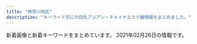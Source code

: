 ```yaml
---
title: "神奈川地区"
description: "キーワード別にの巨乳アジアン・チャイナエステ嬢情報をまとめました。"
---
```


新着画像と新着キーワードをまとめています。
2021年02月26日の情報です。

<DmmAffiliateIns />
<KeywordTable
  shops={
    [
    {
        "name": "\u693f",
        "img_links": [
            "http://o-jp.com/tsubaki/images/photo03.jpg",
            "http://o-jp.com/tsubaki/images/photo04.jpg",
            "http://o-jp.com/tsubaki/images/mimi1.jpg",
            "http://o-jp.com/tsubaki/images/photo01.jpg",
            "http://o-jp.com/tsubaki/images/t_discount.jpg",
            "http://o-jp.com/tsubaki/images/index_enter.jpg",
            "http://o-jp.com/tsubaki/images/photo02.jpg",
            "http://o-jp.com/tsubaki/images/t_mobile.jpg"
        ],
        "url": "http://o-jp.com/tsubaki/",
        "keywords": {
            "C": 6
        },
        "station": "JR\u5e73\u585a\u99c5\u897f\u53e3"
    },
    {
        "img_links": [
            "http://biraku.est-u.com/staff/2.jpg",
            "http://biraku.est-u.com/images/03.jpg",
            "http://biraku.est-u.com/images/indexb_08.png",
            "http://biraku.est-u.com/images/04.jpg",
            "http://biraku.est-u.com/images/index_04.png",
            "http://biraku.est-u.com/images/index_10.png",
            "http://biraku.est-u.com/images/staff_08.png",
            "http://biraku.est-u.com/images/02.jpg",
            "http://biraku.est-u.com/images/index_08.png",
            "http://biraku.est-u.com/images/index_12.png",
            "http://biraku.est-u.com/staff/5.jpg",
            "http://biraku.est-u.com/images/06.jpg",
            "http://biraku.est-u.com/staff/3.jpg",
            "http://biraku.est-u.com/images/01.jpg",
            "http://biraku.est-u.com/images/index_07.png",
            "http://biraku.est-u.com/staff/6.jpg",
            "http://biraku.est-u.com/images/index2_07.png",
            "http://biraku.est-u.com/images/s3.jpg",
            "http://biraku.est-u.com/images/index_05.png",
            "http://biraku.est-u.com/staff/1.jpg",
            "http://biraku.est-u.com/staff/4.jpg",
            "http://biraku.est-u.com/images/index_06.png"
        ],
        "url": "http://biraku.est-u.com",
        "station": "\u65b0\u9017\u5b50\u99c5\u5317\u53e31",
        "keywords": {},
        "name": "\u7f8e\u697d"
    },
    {
        "station": "JR\u5c0f\u7530\u539f\u99c5\u6771\u53e3",
        "name": "\u5922\u90fd\u7f8e",
        "img_links": [
            "http://www.airi-est.xyz/images/room4.jpg",
            "http://www.airi-est.xyz/images/qr.jpg",
            "http://www.airi-est.xyz/images/room2.jpg",
            "http://www.airi-est.xyz/images/return.png",
            "http://www.airi-est.xyz/images/room3.jpg",
            "http://www.airi-est.xyz/images/rec-top.jpg",
            "http://www.airi-est.xyz/images/sub_staff.png",
            "http://www.airi-est.xyz/images/tel.png",
            "http://www.airi-est.xyz/images/sub_pickup.png",
            "http://www.airi-est.xyz/girl/3.jpg",
            "http://www.airi-est.xyz/girl/1.jpg",
            "http://www.airi-est.xyz/girl/6.jpg",
            "http://www.airi-est.xyz/girl/9.jpg",
            "http://www.airi-est.xyz/images/clear_line.png",
            "http://www.airi-est.xyz/images/info.jpg",
            "http://www.airi-est.xyz/images/icon_call.png",
            "http://www.airi-est.xyz/images/sub_news.png",
            "http://www.airi-est.xyz/images/room1.jpg"
        ],
        "url": "http://www.airi-est.xyz/",
        "keywords": {
            "C": 11
        }
    },
    {
        "url": "http://ikoi.esjp.xyz/",
        "img_links": [
            "http://ikoi.esjp.xyz/img/room/photo03.jpg",
            "http://ikoi.esjp.xyz/i/img/photo03.jpg",
            "http://ikoi.esjp.xyz/girl/3.jpg",
            "http://ikoi.esjp.xyz/i/img/photo01.jpg",
            "http://ikoi.esjp.xyz/img/room/photo05.jpg",
            "http://ikoi.esjp.xyz/img/rec_top.png",
            "http://ikoi.esjp.xyz/i/img/photo05.jpg",
            "http://ikoi.esjp.xyz/img/room/photo02.jpg",
            "http://ikoi.esjp.xyz/img/lr_01.jpg",
            "http://ikoi.esjp.xyz/img/sub_staff.jpg",
            "http://ikoi.esjp.xyz/img/pro_girl_line.jpg",
            "http://ikoi.esjp.xyz/img/capinfo.jpg",
            "http://ikoi.esjp.xyz/img/059.png",
            "http://ikoi.esjp.xyz/i/img/photo02.jpg",
            "http://ikoi.esjp.xyz/img/room/photo04.jpg",
            "http://ikoi.esjp.xyz/i/img/photo04.jpg",
            "http://ikoi.esjp.xyz/img/room/photo06.jpg",
            "http://ikoi.esjp.xyz/img/room/photo01.jpg",
            "http://ikoi.esjp.xyz/girl/2.jpg",
            "http://ikoi.esjp.xyz/girl/5.jpg",
            "http://ikoi.esjp.xyz/img/top_pickback.png",
            "http://ikoi.esjp.xyz/girl/1.jpg",
            "http://ikoi.esjp.xyz/img/lr_02.jpg",
            "http://ikoi.esjp.xyz/img/qr.jpg",
            "http://ikoi.esjp.xyz/i/img/photo06.jpg",
            "http://ikoi.esjp.xyz/girl/4.jpg",
            "http://ikoi.esjp.xyz/girl/6.jpg"
        ],
        "name": "\u61a9",
        "station": "\u8ffd\u6d5c\u99c5",
        "keywords": {}
    },
    {
        "name": "\u30a2\u30ea\u30fc\u30ca",
        "url": "https://arena.jpn.vin/",
        "station": "JR\u6238\u585a\u99c5\u897f\u53e3",
        "keywords": {
            "C": 12,
            "86": 32,
            "87": 16,
            "85": 16,
            "D": 64
        },
        "img_links": [
            "https://arena.jpn.vin/photos/sites/25/2021/02/2021021019135619.jpg",
            "https://arena.jpn.vin/images/top.jpg",
            "https://arena.jpn.vin/photos/sites/25/2021/02/202102101913575.jpg",
            "https://arena.jpn.vin/images/new.jpg",
            "https://arena.jpn.vin/photos/sites/25/2021/02/2021021019135553.jpg",
            "https://arena.jpn.vin/images/news_bj2.jpg",
            "https://arena.jpn.vin/images/s_staff.jpg",
            "https://arena.jpn.vin/images/room1.jpg",
            "https://arena.jpn.vin/images/room4.jpg",
            "https://arena.jpn.vin/images/s2.jpg",
            "https://arena.jpn.vin/images/s_news.jpg",
            "https://arena.jpn.vin/images/s1.jpg",
            "https://arena.jpn.vin/photos/sites/25/2021/02/2021021019135821.jpg",
            "https://arena.jpn.vin/images/tel.jpg",
            "https://arena.jpn.vin/images/s_face.jpg",
            "https://arena.jpn.vin/images/room2.jpg",
            "https://arena.jpn.vin/images/s_link.jpg",
            "https://arena.jpn.vin/images/room3.jpg",
            "https://arena.jpn.vin/images/mobile.jpg"
        ]
    },
    {
        "url": "http://hiratsuka-est.com/",
        "name": "\u3055\u308f\u3084\u304b",
        "img_links": [
            "http://hiratsuka-est.com/images/zi-staff.png",
            "http://hiratsuka-est.com/images/new1.jpg",
            "http://hiratsuka-est.com/images/r3.jpg",
            "http://hiratsuka-est.com/images/r4.jpg",
            "http://hiratsuka-est.com/images/r5.jpg",
            "http://hiratsuka-est.com/images/g0.jpg",
            "http://hiratsuka-est.com/images/g3.jpg",
            "http://hiratsuka-est.com/images/top.jpg",
            "http://hiratsuka-est.com/images/right.jpg",
            "http://hiratsuka-est.com/images/banna.jpg",
            "http://hiratsuka-est.com/images/r7.jpg",
            "http://hiratsuka-est.com/images/g2.jpg",
            "http://hiratsuka-est.com/images/zi-link.png",
            "http://hiratsuka-est.com/images/zi-faq.png",
            "http://hiratsuka-est.com/images/ll1.jpg",
            "http://hiratsuka-est.com/images/g4.jpg",
            "http://hiratsuka-est.com/images/r6.jpg",
            "http://hiratsuka-est.com/images/r1.jpg",
            "http://hiratsuka-est.com/images/chc.jpg",
            "http://hiratsuka-est.com/images/r9.jpg",
            "http://hiratsuka-est.com/images/g7.jpg",
            "http://hiratsuka-est.com/images/tiao2.jpg",
            "http://hiratsuka-est.com/images/g1.jpg",
            "http://hiratsuka-est.com/images/r8.jpg",
            "http://hiratsuka-est.com/images/banna2.jpg",
            "http://hiratsuka-est.com/images/rr1.jpg",
            "http://hiratsuka-est.com/images/tel.jpg",
            "http://hiratsuka-est.com/images/left.jpg",
            "http://hiratsuka-est.com/images/mi.jpg",
            "http://hiratsuka-est.com/images/banna1.jpg"
        ],
        "station": "JR\u5e73\u585a\u99c5\u5317\u53e3",
        "keywords": {}
    },
    {
        "img_links": [
            "http://lydia.relaxnabi.com/css/staff/staff0005.jpg",
            "http://lydia.relaxnabi.com/css/staff/staff0001.jpg",
            "http://lydia.relaxnabi.com/css/staff/staff0002.jpg",
            "http://lydia.relaxnabi.com/css/staff/staff0003.jpg",
            "http://lydia.relaxnabi.com/css/osusume21.jpg",
            "http://lydia.relaxnabi.com/images/call.png",
            "http://lydia.relaxnabi.com/css/staff/staff00006.jpg",
            "http://lydia.relaxnabi.com/css/cam01.jpg",
            "http://lydia.relaxnabi.com/css/m-head.jpg",
            "http://lydia.relaxnabi.com/css/m-top04.jpg",
            "http://lydia.relaxnabi.com/css/staff/staff0004.jpg"
        ],
        "station": "JR\u6771\u6238\u585a\u99c5\u6771\u53e3",
        "name": "Lydia\uff5e\u30ea\u30c7\u30a3\u30a2",
        "url": "http://lydia.relaxnabi.com/",
        "keywords": {
            "87": 1,
            "89": 1,
            "90": 2,
            "C": 1,
            "88": 1,
            "D": 4,
            "91": 1,
            "E": 1
        }
    },
    {
        "img_links": [
            "http://megumi-est.xyz/girl/1.jpg",
            "http://megumi-est.xyz/girl/5.jpg",
            "http://megumi-est.xyz/images/pickup_line.png",
            "http://megumi-est.xyz/images/roomimg/img3.png",
            "http://megumi-est.xyz/girl/8.jpg",
            "http://megumi-est.xyz/girl/2.jpg",
            "http://megumi-est.xyz/images/roomimg/img2.png",
            "http://megumi-est.xyz/images/mobile_bg.png",
            "http://megumi-est.xyz/images/topbg.jpg",
            "http://megumi-est.xyz/girl/4.jpg",
            "http://megumi-est.xyz/images/roomimg/img1.png",
            "http://megumi-est.xyz/images/roomimg/img4.png",
            "http://megumi-est.xyz/images/newsbg.png",
            "http://megumi-est.xyz/images/staff_bg.png"
        ],
        "keywords": {},
        "name": "\u6075",
        "url": "http://megumi-est.xyz/",
        "station": "JR\u85e4\u6ca2\u99c5\u5357\u53e3"
    },
    {
        "keywords": {
            "C": 13
        },
        "img_links": [
            "http://hana-tobira.xyz/images/tite-link.jpg",
            "http://hana-tobira.xyz/images/pickup_t.jpg",
            "http://hana-tobira.xyz/images/g5.jpg",
            "http://hana-tobira.xyz/images/g6.jpg",
            "http://hana-tobira.xyz/images/g7.jpg",
            "http://hana-tobira.xyz/images/g4.jpg",
            "http://hana-tobira.xyz/images/g.jpg",
            "http://hana-tobira.xyz/images/tite-i.png",
            "http://hana-tobira.xyz/images/mobile.jpg",
            "http://hana-tobira.xyz/images/end.png",
            "http://hana-tobira.xyz/images/g2.jpg",
            "http://hana-tobira.xyz/images/tite-staff.jpg"
        ],
        "name": "\u82b1\u306e\u6249",
        "url": "http://hana-tobira.xyz/",
        "station": "JR\u85e4\u6ca2\u99c5\u5357\u53e3"
    },
    {
        "url": "http://uintiop.tokyo/",
        "name": "\u5929\u4f7f",
        "station": "JR\u85e4\u6ca2\u99c5\u5357\u53e3",
        "keywords": {
            "86": 3,
            "D": 3,
            "C": 14
        },
        "img_links": [
            "http://uintiop.tokyo/picture/tel.png",
            "http://uintiop.tokyo/uploads/210208/1-21020Q31459221.jpg",
            "http://uintiop.tokyo/picture/call.png",
            "http://uintiop.tokyo/picture/1.jpg",
            "http://uintiop.tokyo/uploads/210111/1-210111123I9332.jpg",
            "http://uintiop.tokyo/uploads/210220/1-21022013460JA.jpg",
            "http://uintiop.tokyo/picture/4.jpg",
            "http://uintiop.tokyo/uploads/200714/1-200G4125RS59.jpg",
            "http://uintiop.tokyo/picture/top-img10.jpg",
            "http://uintiop.tokyo/uploads/200720/1-200H013041T46.jpg",
            "http://uintiop.tokyo/picture/top-img03.jpg",
            "http://uintiop.tokyo/picture/2.jpg",
            "http://uintiop.tokyo/uploads/200727/1-200HG01643361.jpg",
            "http://uintiop.tokyo/picture/3.jpg",
            "http://uintiop.tokyo/picture/top-img01.png",
            "http://uintiop.tokyo/uploads/200714/1-200G4124210P7.jpg",
            "http://uintiop.tokyo/picture/top-img02.png"
        ]
    },
    {
        "img_links": [
            "http://en.este88.com/gals/momo1.jpg",
            "http://en.este88.com/gals/rena1.jpg",
            "http://en.este88.com/gals/aya1.jpg",
            "http://en.este88.com/i/images/info_12.jpg",
            "http://en.este88.com/images/info.png",
            "http://en.este88.com/gals/nana1.jpg",
            "http://en.este88.com/gals/koko1.jpg",
            "http://en.este88.com/gals/asuka1.jpg",
            "http://en.este88.com/gals/saya1.jpg",
            "http://en.este88.com/i/images/info_07.jpg",
            "http://en.este88.com/i/images/info_09.jpg",
            "http://en.este88.com/gals/teina1.jpg",
            "http://en.este88.com/i/images/info_15.jpg",
            "http://en.este88.com/gals/riri1.jpg"
        ],
        "station": "JR\u85e4\u6ca2\u99c5\u5317\u53e3",
        "url": "http://en.este88.com/",
        "name": "\u7e01",
        "keywords": {}
    },
    {
        "name": "\u5929\u4f7f\u306e\u604b",
        "img_links": [
            "http://tenshinokoi.es-come.net/images/share/pickup.png",
            "http://tenshinokoi.es-come.net/i/80/sumire1.jpg",
            "http://tenshinokoi.es-come.net/img/yuyu1.jpg",
            "http://tenshinokoi.es-come.net/images/share/tel.png",
            "http://tenshinokoi.es-come.net/girls/yuki1.jpg",
            "http://tenshinokoi.es-come.net/img/header02.jpg",
            "http://tenshinokoi.es-come.net/images/info1.jpg",
            "http://tenshinokoi.es-come.net/i/80/yuyu1.jpg",
            "http://tenshinokoi.es-come.net/img/header00.jpg",
            "http://tenshinokoi.es-come.net/i/80/yuna1.jpg",
            "http://tenshinokoi.es-come.net/girls/hiromi1.jpg",
            "http://tenshinokoi.es-come.net/img/sumire1.jpg",
            "http://tenshinokoi.es-come.net/i/120/sumire1.jpg",
            "http://tenshinokoi.es-come.net/i/120/yuna1.jpg",
            "http://tenshinokoi.es-come.net/images/shishubar.png",
            "http://tenshinokoi.es-come.net/girls/kana1.jpg",
            "http://tenshinokoi.es-come.net/girls/yuyu1.jpg",
            "http://tenshinokoi.es-come.net/i/120/yuyu1.jpg",
            "http://tenshinokoi.es-come.net/img/header01.jpg",
            "http://tenshinokoi.es-come.net/girls/yurika1.jpg",
            "http://tenshinokoi.es-come.net/girls/misaki1.jpg",
            "http://tenshinokoi.es-come.net/girls/riri1.jpg",
            "http://tenshinokoi.es-come.net/images/info2.jpg",
            "http://tenshinokoi.es-come.net/girls/risa1.jpg",
            "http://tenshinokoi.es-come.net/images/therapistbar.png",
            "http://tenshinokoi.es-come.net/i/120/risa1.jpg",
            "http://tenshinokoi.es-come.net/i/80/risa1.jpg",
            "http://tenshinokoi.es-come.net/images/infobar.png",
            "http://tenshinokoi.es-come.net/images/share/sp-kp2.png",
            "http://tenshinokoi.es-come.net/girls/sumire1.jpg",
            "http://tenshinokoi.es-come.net/images/qr.jpg",
            "http://tenshinokoi.es-come.net/img/risa1.jpg"
        ],
        "station": "\u8305\u30f6\u5d0e\u99c5\u5357\u53e3",
        "keywords": {},
        "url": "http://tenshinokoi.es-come.net/"
    },
    {
        "keywords": {},
        "img_links": [
            "http://yacho.est-u.com/images/staff_01.jpg",
            "http://yacho.est-u.com/images/6.jpg",
            "http://yacho.est-u.com/images/4.jpg",
            "http://yacho.est-u.com/images/k1.jpg",
            "http://yacho.est-u.com/images/index_03.jpg",
            "http://yacho.est-u.com/images/index_17.jpg",
            "http://yacho.est-u.com/images/2.jpg",
            "http://yacho.est-u.com/images/index_14.jpg",
            "http://yacho.est-u.com/images/index_02.jpg",
            "http://yacho.est-u.com/images/index_04.jpg",
            "http://yacho.est-u.com/images/3.jpg",
            "http://yacho.est-u.com/images/staff_03.jpg",
            "http://yacho.est-u.com/images/index_10.jpg",
            "http://yacho.est-u.com/images/index_01.jpg",
            "http://yacho.est-u.com/images/1.jpg",
            "http://yacho.est-u.com/images/index_05.jpg",
            "http://yacho.est-u.com/images/index_06.jpg",
            "http://yacho.est-u.com/images/index_15.jpg",
            "http://yacho.est-u.com/images/index_07.jpg",
            "http://yacho.est-u.com/images/index_12.jpg",
            "http://yacho.est-u.com/images/5.jpg",
            "http://yacho.est-u.com/images/k2.jpg"
        ],
        "name": "\u591c\u8776",
        "url": "http://yacho.est-u.com/",
        "station": "JR\u85e4\u6ca2\u99c5\u5357\u53e3"
    },
    {
        "name": "Fairy Ark",
        "keywords": {
            "D": 4,
            "85": 2,
            "E": 7,
            "86": 4,
            "87": 7,
            "C": 2
        },
        "img_links": [
            "http://www.relax-fairyark.info/img/sta220.jpg",
            "http://www.relax-fairyark.info/img/sta248.jpg",
            "http://www.relax-fairyark.info/img/sta229.jpg",
            "http://www.relax-fairyark.info/img/st1.jpg",
            "http://www.relax-fairyark.info/img/st220.jpg",
            "http://www.relax-fairyark.info/img/st223.jpg",
            "http://www.relax-fairyark.info/img/sta245.jpg",
            "http://www.relax-fairyark.info/img/tel.png",
            "http://www.relax-fairyark.info/img/st248.jpg",
            "http://www.relax-fairyark.info/img/st250.jpg",
            "http://www.relax-fairyark.info/img/st213.jpg",
            "http://www.relax-fairyark.info/img/botton.jpg",
            "http://www.relax-fairyark.info/img/sta235.jpg",
            "http://www.relax-fairyark.info/img/st245.jpg",
            "http://www.relax-fairyark.info/img/sta252.jpg",
            "http://www.relax-fairyark.info/img/vlt.png",
            "http://www.relax-fairyark.info/img/st227.jpg",
            "http://www.relax-fairyark.info/img/sta250.jpg",
            "http://www.relax-fairyark.info/img/st251.jpg",
            "http://www.relax-fairyark.info/img/head.jpg",
            "http://www.relax-fairyark.info/img/sta223.jpg",
            "http://www.relax-fairyark.info/img/sta251.jpg",
            "http://www.relax-fairyark.info/img/sta150.jpg",
            "http://www.relax-fairyark.info/img/st235.jpg",
            "http://www.relax-fairyark.info/img/st252.jpg",
            "http://www.relax-fairyark.info/img/footbotton.png",
            "http://www.relax-fairyark.info/img/body2.jpg",
            "http://www.relax-fairyark.info/img/st150.jpg",
            "http://www.relax-fairyark.info/img/nos.jpg",
            "http://www.relax-fairyark.info/img/st229.jpg",
            "http://www.relax-fairyark.info/img/sta213.jpg"
        ],
        "station": "JR\u85e4\u6ca2\u99c5\u5357\u53e3",
        "url": "http://www.relax-fairyark.info/"
    },
    {
        "station": "JR\u5e73\u585a\u99c5\u5317\u53e3",
        "name": "\u3075\u3088\u3046",
        "img_links": [
            "http://www.huyo.work/images/3.jpg",
            "http://www.huyo.work/images/5.jpg",
            "http://www.huyo.work/img/sora1.jpg",
            "http://www.huyo.work/images/int1.jpg",
            "http://www.huyo.work/images/4.jpg",
            "http://www.huyo.work/images/line.png",
            "http://www.huyo.work/images/head.jpg",
            "http://www.huyo.work/img/hana1.jpg",
            "http://www.huyo.work/images/sys2.jpg",
            "http://www.huyo.work/img/riri1.jpg",
            "http://www.huyo.work/images/2.jpg",
            "http://www.huyo.work/img/nana1.jpg",
            "http://www.huyo.work/images/sys1.jpg",
            "http://www.huyo.work/images/int2.jpg",
            "http://www.huyo.work/images/1.jpg",
            "http://www.huyo.work/images/info.jpg",
            "http://www.huyo.work/images/news.jpg",
            "http://www.huyo.work/images/interior_t.jpg",
            "http://www.huyo.work/img/mimi1.jpg",
            "http://www.huyo.work/images/mobile.jpg",
            "http://www.huyo.work/images/staff_t.jpg"
        ],
        "keywords": {},
        "url": "http://www.huyo.work/"
    },
    {
        "img_links": [
            "http://hoguraku.info/_src/22266489/navi_03.png",
            "http://hoguraku.info/_src/22294026/wechatimg239.jpg",
            "http://hoguraku.info/_src/22294029/3_20180513213551306.jpg",
            "http://hoguraku.info/_src/22266496/navi2_06.png",
            "http://hoguraku.info/_src/22296687/pup.png",
            "http://hoguraku.info/_src/22294028/3_20180513213551306.jpg",
            "http://hoguraku.info/_src/22266488/navi2_02.png",
            "http://hoguraku.info/_src/25168346/staff-2_20180823215120776.jpg",
            "http://hoguraku.info/_src/22293865/sign.png",
            "http://hoguraku.info/_src/22266495/navi_06.png",
            "http://hoguraku.info/_src/37673393/wechatimg98.jpg",
            "http://hoguraku.info/_src/22293601/newspinkup.png",
            "http://hoguraku.info/_src/22266490/navi2_03.png",
            "http://hoguraku.info/_src/22294027/wechatimg239.jpg",
            "http://hoguraku.info/_src/22294030/wechatimg175.jpg",
            "http://hoguraku.info/_src/22296697/pup.png",
            "http://hoguraku.info/_src/22266494/navi2_05.png",
            "http://hoguraku.info/staff-2.jpg",
            "http://hoguraku.info/_src/22294025/1_20180513213551260.jpg",
            "http://hoguraku.info/_src/22266485/navi_01.png",
            "http://hoguraku.info/_src/22266487/navi_02.png",
            "http://hoguraku.info/_src/42747719/img20200505151535254743.png",
            "http://hoguraku.info/_src/22266491/navi_04.png",
            "http://hoguraku.info/_src/22266524/wechatimg96_20191205204603604.jpg",
            "http://hoguraku.info/_src/22293820/wechatimg744.jpg",
            "http://hoguraku.info/_src/22266398/img20180513214352559347.png",
            "http://hoguraku.info/_src/22266492/navi2_04.png",
            "http://hoguraku.info/staff-4.jpg",
            "http://hoguraku.info/_src/22293781/sign.png",
            "http://hoguraku.info/_src/22296695/pup.png",
            "http://hoguraku.info/_src/22266400/wechatimg94_20191205204136458.jpg",
            "http://hoguraku.info/staff-3.jpg",
            "http://hoguraku.info/_src/22266486/navi2_01.png",
            "http://hoguraku.info/_src/22294409/img20180513220122069421.png",
            "http://hoguraku.info/staff-1.jpg",
            "http://hoguraku.info/_src/22294031/wechatimg175.jpg",
            "http://hoguraku.info/_src/22293610/pup.png",
            "http://hoguraku.info/_src/22266493/navi_05.png",
            "http://hoguraku.info/_src/22294024/1_20180513213551260.jpg"
        ],
        "station": "JR\u5927\u8239\u99c5\u6771\u53e3",
        "name": "\u3055\u304f\u3089",
        "url": "http://hoguraku.info/",
        "keywords": {}
    },
    {
        "name": "\u8ffd\u6d5c\u30de\u30c3\u30b5\u30fc\u30b8",
        "station": "\u8ffd\u6d5c\u99c5",
        "url": "http://oppama.iest.info/",
        "img_links": [
            "http://oppama.iest.info/images/room4.jpg",
            "http://cdn.dino-es.com/images/logo/150x40DinoEs.png",
            "http://oppama.iest.info/photos/sites/10/2018/05/2018053009323253.jpg",
            "http://oppama.iest.info/images/s_news.png",
            "http://oppama.iest.info/photos/sites/10/2018/07/2018073109281740.jpg",
            "http://cdn.dino-es.com/images/allpics/KL77e92f55838704c7de0a1eb6ca2a81a0/4ec1d6974658a8b101911755e5d05691.jpg",
            "http://oppama.iest.info/images/room6.jpg",
            "http://oppama.iest.info/images/s_pick.png",
            "http://oppama.iest.info/images/room3.jpg",
            "http://oppama.iest.info/images/top.jpg",
            "http://oppama.iest.info/images/s_staff.jpg",
            "http://oppama.iest.info/images/room1.jpg",
            "http://oppama.iest.info/photos/sites/10/2018/05/2018053009323210.jpg",
            "http://oppama.iest.info/photos/sites/10/2018/07/2018073109281695.jpg",
            "http://oppama.iest.info/photos/sites/10/2018/07/2018073109281797.jpg",
            "http://oppama.iest.info/images/bj3.jpg",
            "http://oppama.iest.info/photos/sites/10/2018/07/2018073109281759.jpg",
            "http://oppama.iest.info/images/s_news2.png",
            "http://oppama.iest.info/photos/sites/10/2018/07/2018073109281781.jpg",
            "http://oppama.iest.info/photos/sites/10/2018/05/2018053009323372.jpg",
            "http://oppama.iest.info/images/room2.jpg",
            "http://oppama.iest.info/images/mobile.png",
            "http://cdn.dino-es.com/images/line.jpg",
            "http://oppama.iest.info/images/l1.jpg",
            "http://oppama.iest.info/images/room5.jpg",
            "http://oppama.iest.info/photos/sites/10/2018/05/2018053009323272.jpg"
        ],
        "keywords": {
            "C": 3,
            "86": 12,
            "D": 15,
            "87": 3,
            "85": 3
        }
    },
    {
        "name": "yuyu-\u3086\u3046\u3086-",
        "url": "http://www.cc-girl.work/",
        "station": "\u4e0a\u5927\u5ca1\u99c5",
        "img_links": [
            "http://www.cc-girl.work/images/rec2.jpg",
            "http://www.cc-girl.work/images/7.jpg",
            "http://www.cc-girl.work/images/sys1.jpg",
            "http://www.cc-girl.work/images/interior_t.jpg",
            "http://www.cc-girl.work/images/ta.jpg",
            "http://www.cc-girl.work/img/kaoru1.jpg",
            "http://www.cc-girl.work/img/momo1.jpg",
            "http://www.cc-girl.work/images/rec1.jpg",
            "http://www.cc-girl.work/images/2.jpg",
            "http://www.cc-girl.work/images/1.jpg",
            "http://www.cc-girl.work/images/int1.jpg",
            "http://www.cc-girl.work/images/news.jpg",
            "http://www.cc-girl.work/images/line.png",
            "http://www.cc-girl.work/images/3.jpg",
            "http://www.cc-girl.work/img/mari1.jpg",
            "http://www.cc-girl.work/img/kumi1.jpg",
            "http://www.cc-girl.work/images/11.jpg",
            "http://www.cc-girl.work/images/head.jpg",
            "http://www.cc-girl.work/images/9.jpg",
            "http://www.cc-girl.work/images/10.jpg",
            "http://www.cc-girl.work/images/ac1.jpg",
            "http://www.cc-girl.work/images/8.jpg",
            "http://www.cc-girl.work/img/miho1.jpg",
            "http://www.cc-girl.work/images/4.jpg",
            "http://www.cc-girl.work/img/ai1.jpg",
            "http://www.cc-girl.work/images/sys2.jpg",
            "http://www.cc-girl.work/img/yuri1.jpg",
            "http://www.cc-girl.work/img/sizuka1.jpg",
            "http://www.cc-girl.work/images/6.jpg",
            "http://www.cc-girl.work/img/eri1.jpg",
            "http://www.cc-girl.work/img/yuki1.jpg",
            "http://www.cc-girl.work/img/yaya1.jpg",
            "http://www.cc-girl.work/images/5.jpg",
            "http://www.cc-girl.work/images/mobile.jpg",
            "http://www.cc-girl.work/images/staff_t.jpg"
        ],
        "keywords": {}
    },
    {
        "img_links": [
            "http://esbest.info/staffPhoto/s20200109133117.jpg",
            "http://esbest.info/images/store/01.jpg",
            "http://esbest.info/uploadfiles/images/campaignEsbestInfo1.jpg",
            "http://esbest.info/images/mobile.jpg",
            "http://esbest.info/images/returnBtn.png",
            "http://esbest.info/images/store/04.jpg",
            "http://esbest.info/staffPhoto/b20200519140451.jpg",
            "http://esbest.info/staffPhoto/s20200111165529.jpg",
            "http://esbest.info/staffPhoto/s20200205123504.jpg",
            "http://esbest.info/staffPhoto/b20200526161929.jpg",
            "http://esbest.info/staffPhoto/s20200526161929.jpg",
            "http://esbest.info/images/store/03.jpg",
            "http://esbest.info/images/store/02.jpg",
            "http://esbest.info/js/sliderLine/slide_next.png",
            "http://esbest.info/staffPhoto/b20200111165529.jpg",
            "http://esbest.info/staffPhoto/b20200205123504.jpg",
            "http://esbest.info/staffPhoto/b20200109133117.jpg",
            "http://esbest.info/staffPhoto/s20200519140451.jpg",
            "http://esbest.info/js/sliderLine/slide_prev.png"
        ],
        "station": "JR\u6771\u6238\u585a\u99c5\u6771\u53e3",
        "keywords": {
            "D": 4,
            "85": 1,
            "87": 1,
            "86": 3,
            "E": 1
        },
        "url": "http://esbest.info/",
        "name": "\u30df\u30e9\u30dc\u30eb"
    },
    {
        "keywords": {
            "89": 1,
            "E": 1,
            "C": 1,
            "D": 2
        },
        "name": "\u30ea\u30d6\u30ec\u30b9",
        "url": "http://es-libres.com/",
        "station": "JR\u6771\u6238\u585a\u99c5\u897f\u53e3",
        "img_links": [
            "http://es-libres.com/images/mobile.jpg",
            "http://es-libres.com/images/gallery/02.jpg",
            "http://es-libres.com/images/guide.jpg",
            "http://es-libres.com/staffPhoto/b20201007072718.jpg",
            "http://es-libres.com/staffPhoto/s20201007072718.jpg",
            "http://es-libres.com/js/sliderLine/slide_prev.png",
            "http://es-libres.com/staffPhoto/b20201007072633.jpg",
            "http://es-libres.com/images/gallery/01.jpg",
            "http://es-libres.com/images/gallery/03.jpg",
            "http://es-libres.com/uploadfiles/Image/campaignEsLibresCom.jpg",
            "http://es-libres.com/images/gallery/04.jpg",
            "http://es-libres.com/images/returnBtn.png",
            "http://es-libres.com/js/sliderLine/slide_next.png",
            "http://es-libres.com/staffPhoto/s20201007072654.jpg",
            "http://es-libres.com/staffPhoto/b20201007072550.jpg",
            "http://es-libres.com/staffPhoto/b20201007072654.jpg",
            "http://es-libres.com/staffPhoto/s20201007072633.jpg",
            "http://es-libres.com/staffPhoto/s20201007072550.jpg"
        ]
    },
    {
        "name": "\u798f\u7e01",
        "keywords": {
            "C": 11
        },
        "url": "http://treat-rlx.com/",
        "img_links": [
            "http://treat-rlx.com/pic/topimg5.png",
            "http://treat-rlx.com/staff/mika/01.jpg",
            "http://treat-rlx.com/staff/mika/01mb.jpg",
            "http://treat-rlx.com/pic/topimg3.png",
            "http://treat-rlx.com/pic/topimg1.png",
            "http://treat-rlx.com/pic/topimg4.png",
            "http://treat-rlx.com/img/ttl_rec.png",
            "http://treat-rlx.com/img/ttl_mobile.png",
            "http://treat-rlx.com/staff/aya/01.jpg",
            "http://treat-rlx.com/img/att.png",
            "http://treat-rlx.com/i/files/homeimg.jpg",
            "http://treat-rlx.com/pic/head.jpg",
            "http://treat-rlx.com/pic/topimg2.png",
            "http://treat-rlx.com/staff/aya/01mb.jpg",
            "http://treat-rlx.com/img/ttl_staff.jpg"
        ],
        "station": "\u5584\u884c\u99c5\u6771\u53e3"
    },
    {
        "keywords": {},
        "name": "\u30cf\u30cb\u30fc",
        "station": "JR\u85e4\u6ca2\u99c5\u5357\u53e3",
        "url": "http://www.miyoplop.xyz/",
        "img_links": []
    },
    {
        "name": "\u30d0\u30e9\u5712",
        "url": "http://baraen.xyz/",
        "station": "JR\u85e4\u6ca2\u99c5\u5357\u53e3",
        "img_links": [
            "http://baraen.xyz/images/room4.jpg",
            "http://baraen.xyz/images/g3.jpg",
            "http://baraen.xyz/images/mafaxine_j.jpg",
            "http://baraen.xyz/images/miki1.jpg",
            "http://baraen.xyz/images/room1.jpg",
            "http://baraen.xyz/images/mafaxine_d.jpg",
            "http://baraen.xyz/images/g2.jpg",
            "http://baraen.xyz/images/g6.jpg",
            "http://baraen.xyz/images/miki2.jpg",
            "http://baraen.xyz/images/room2.jpg",
            "http://baraen.xyz/images/g0.jpg",
            "http://baraen.xyz/images/g1.jpg",
            "http://baraen.xyz/images/kanban.jpg",
            "http://baraen.xyz/images/g4.jpg",
            "http://baraen.xyz/images/room6.jpg",
            "http://baraen.xyz/images/maga.jpg",
            "http://baraen.xyz/images/mobile.jpg"
        ],
        "keywords": {}
    },
    {
        "name": "\u82b1\u306e\u604b",
        "station": "JR\u65b0\u6749\u7530\u99c5\u897f\u53e3",
        "keywords": {},
        "img_links": [
            "http://www.sh-riraku77.site/picture/top22.png",
            "http://www.sh-riraku77.site/picture/s_new.png",
            "http://www.sh-riraku77.site/plus/images/room4.jpg",
            "http://www.sh-riraku77.site/picture/photo3.png",
            "http://www.sh-riraku77.site/picture/top23.png",
            "http://www.sh-riraku77.site/uploads/201214/1-201214130312232.jpg",
            "http://www.sh-riraku77.site/uploads/190703/1-1ZF3151554H6.jpg",
            "http://www.sh-riraku77.site/plus/images/room1.jpg",
            "http://www.sh-riraku77.site/picture/i_therapist.png",
            "http://www.sh-riraku77.site/picture/s_staff.png",
            "http://www.sh-riraku77.site/plus/images/room3.jpg",
            "http://www.sh-riraku77.site/picture/end.png",
            "http://www.sh-riraku77.site/plus/images/room2.jpg"
        ],
        "url": "http://www.sh-riraku77.site/"
    },
    {
        "name": "\u6843\u9999",
        "url": "http://esthe-massage.pw/",
        "station": "JR\u5e73\u585a\u99c5",
        "keywords": {
            "86": 3,
            "85": 1,
            "E": 2,
            "D": 3,
            "87": 1
        },
        "img_links": [
            "http://esthe-massage.pw/img/m20.jpg",
            "http://esthe-massage.pw/img/stan.png",
            "http://esthe-massage.pw/img/top.jpg",
            "http://esthe-massage.pw/img/cg05.jpg",
            "http://esthe-massage.pw/img/cg02.jpg",
            "http://esthe-massage.pw/img/m10.jpg",
            "http://esthe-massage.pw/img/m5.jpg",
            "http://esthe-massage.pw/img/cg03.jpg",
            "http://esthe-massage.pw/img/m30.jpg",
            "http://esthe-massage.pw/img/fla.jpg",
            "http://esthe-massage.pw/img/m1.jpg",
            "http://esthe-massage.pw/img/noo.png",
            "http://esthe-massage.pw/img/m4.jpg",
            "http://esthe-massage.pw/img/cg01.jpg",
            "http://esthe-massage.pw/img/m6.jpg",
            "http://esthe-massage.pw/img/m2.jpg",
            "http://esthe-massage.pw/img/no.png",
            "http://esthe-massage.pw/img/m3.jpg",
            "http://esthe-massage.pw/img/m60.jpg",
            "http://esthe-massage.pw/img/cg04.jpg"
        ]
    },
    {
        "keywords": {
            "D": 35,
            "87": 7,
            "85": 28,
            "E": 7,
            "86": 7
        },
        "station": "\u6e58\u5357\u53f0\u99c5\u897f\u53e3",
        "url": "http://izumi.ests.jp/",
        "img_links": [
            "http://izumi.ests.jp/images/s_news.jpg",
            "http://izumi.ests.jp/photos/sites/54/2020/05/2020051209400132.jpg",
            "http://izumi.ests.jp/images/service1.jpg",
            "http://izumi.ests.jp/images/mobile.jpg",
            "http://izumi.ests.jp/images/room1.jpg",
            "http://izumi.ests.jp/images/service2.jpg",
            "http://izumi.ests.jp/photos/sites/54/2020/09/2020092004565418.jpg",
            "http://izumi.ests.jp/images/info2.jpg",
            "http://izumi.ests.jp/images/top.jpg",
            "http://izumi.ests.jp/photos/sites/54/2019/10/2019100205592997.jpg",
            "http://izumi.ests.jp/images/info.jpg",
            "http://izumi.ests.jp/images/s1.jpg",
            "http://izumi.ests.jp/images/service4.jpg",
            "http://izumi.ests.jp/images/room3.jpg",
            "http://izumi.ests.jp/photos/sites/54/2019/10/2019100205593058.jpg",
            "http://izumi.ests.jp/photos/sites/54/2020/12/2020121307073529.jpg",
            "http://izumi.ests.jp/photos/sites/54/2020/07/2020070605483923.jpg",
            "http://izumi.ests.jp/images/s3.jpg",
            "http://izumi.ests.jp/images/room2.jpg",
            "http://izumi.ests.jp/images/service3.jpg",
            "http://izumi.ests.jp/images/room4.jpg"
        ],
        "name": "\u6e58\u5357\u604b"
    },
    {
        "img_links": [
            "https://fuwafuwa-girl.jpn.vin/images/top.png",
            "https://fuwafuwa-girl.jpn.vin/images/s_staff.png",
            "https://fuwafuwa-girl.jpn.vin/images/s_news.png",
            "https://fuwafuwa-girl.jpn.vin/photos/sites/34/2021/02/2021022406110384.jpg",
            "https://fuwafuwa-girl.jpn.vin/images/s_link.png",
            "https://fuwafuwa-girl.jpn.vin/images/s_pick.png",
            "https://fuwafuwa-girl.jpn.vin/images/room1.jpg",
            "https://fuwafuwa-girl.jpn.vin/images/room3.jpg",
            "https://fuwafuwa-girl.jpn.vin/images/mobile.jpg",
            "https://fuwafuwa-girl.jpn.vin/images/m15.jpg",
            "https://fuwafuwa-girl.jpn.vin/images/room4.jpg",
            "https://fuwafuwa-girl.jpn.vin/images/info.jpg",
            "https://fuwafuwa-girl.jpn.vin/photos/sites/34/2021/02/2021022406110282.jpg",
            "https://fuwafuwa-girl.jpn.vin/images/s_massage.png",
            "https://fuwafuwa-girl.jpn.vin/images/room2.jpg",
            "https://fuwafuwa-girl.jpn.vin/images/m7.jpg",
            "https://fuwafuwa-girl.jpn.vin/images/m12.jpg",
            "https://fuwafuwa-girl.jpn.vin/images/m8.jpg",
            "https://fuwafuwa-girl.jpn.vin/images/m10.jpg",
            "https://fuwafuwa-girl.jpn.vin/images/m11.jpg",
            "https://fuwafuwa-girl.jpn.vin/images/m13.jpg",
            "https://fuwafuwa-girl.jpn.vin/images/m9.jpg",
            "https://fuwafuwa-girl.jpn.vin/images/m14.jpg",
            "https://fuwafuwa-girl.jpn.vin/photos/sites/34/2021/02/202102240611046.jpg",
            "https://fuwafuwa-girl.jpn.vin/photos/sites/34/2021/02/2021022406110276.jpg"
        ],
        "url": "https://fuwafuwa-girl.jpn.vin/",
        "keywords": {
            "D": 10,
            "E": 10,
            "88": 5,
            "87": 10,
            "85": 5,
            "C": 13
        },
        "name": "\u3075\u308f\u3075\u308f\u5a18",
        "station": "\u4e0a\u5927\u5ca1\u99c5"
    },
    {
        "keywords": {
            "E": 8,
            "G": 4
        },
        "img_links": [
            "http://civebt.xyz/templets/default/picture/staff_t.jpg",
            "http://civebt.xyz/uploads/201102/1-2011021306404K.png",
            "http://civebt.xyz/templets/default/picture/rec1.png",
            "http://civebt.xyz/uploads/180620/1-1P62010193X63.jpg",
            "http://civebt.xyz/uploads/201103/1-201103091122a3.jpg",
            "http://civebt.xyz/uploads/180620/1-1P62010154K00.png",
            "http://civebt.xyz/uploads/201103/1-201103091136248.jpg",
            "http://civebt.xyz/uploads/201102/1-201102130FY09.png",
            "http://civebt.xyz/templets/default/picture/interior_t.jpg",
            "http://civebt.xyz/templets/default/picture/head.jpg",
            "http://civebt.xyz/uploads/201103/1-201103143450506.jpg",
            "http://civebt.xyz/uploads/201103/1-201103091150648.jpg",
            "http://civebt.xyz/templets/default/picture/news.jpg"
        ],
        "name": "\u9b54\u6cd5\u306e\u5973\u738b",
        "station": "\u6e58\u5357\u53f0\u99c5\u897f\u53e3",
        "url": "http://civebt.xyz/"
    },
    {
        "keywords": {
            "88": 2,
            "E": 4,
            "90": 4,
            "F": 2
        },
        "img_links": [
            "https://asumi.estjp.info/css/top03.jpg",
            "https://asumi.estjp.info/css/staff/staff01.jpg",
            "https://asumi.estjp.info/css/staff/staff03.jpg",
            "https://asumi.estjp.info/css/top02.jpg",
            "https://asumi.estjp.info/css/top05.jpg",
            "https://asumi.estjp.info/css/01.jpg",
            "https://asumi.estjp.info/images/call.png",
            "https://asumi.estjp.info/css/staff/staff02.jpg",
            "https://asumi.estjp.info/css/m-head.jpg",
            "https://asumi.estjp.info/css/top04.jpg"
        ],
        "name": "\u7a7a\u6f84 -\u3042\u3059\u307f-",
        "station": "\u5c0f\u7530\u539f\u99c5\u6771\u53e3",
        "url": "https://asumi.estjp.info/"
    },
    {
        "img_links": [
            "http://yu-raku.info/staff/s-sayuri1.jpg",
            "http://yu-raku.info/images/c-top0.png",
            "http://yu-raku.info/images/bar-therapist.png",
            "http://yu-raku.info/staff/s-nana1.jpg",
            "http://yu-raku.info/staff/s-yuko1.jpg",
            "http://yu-raku.info/staff/s-miki1.jpg",
            "http://yu-raku.info/sp/images/bar-cover.png",
            "http://yu-raku.info/images/bar-cover.png",
            "http://yu-raku.info/staff/s-emi5.jpg",
            "http://yu-raku.info/sp/images/b-tel.png",
            "http://yu-raku.info/staff/s-emi3.jpg",
            "http://yu-raku.info/sp/images/bar-cam.png",
            "http://yu-raku.info/staff/s-emi4.jpg",
            "http://yu-raku.info/images/c-therapist0.png",
            "http://yu-raku.info/images/pic-interior.png",
            "http://yu-raku.info/staff/s-kana1.jpg",
            "http://yu-raku.info/images/fotter.jpg",
            "http://yu-raku.info/images/bar-cam.png",
            "http://yu-raku.info/images/b-interior.jpg",
            "http://yu-raku.info/images/bar-interior.png",
            "http://yu-raku.info/staff/s-niri1.jpg",
            "http://yu-raku.info/images/bar-info.png"
        ],
        "keywords": {},
        "url": "http://yu-raku.info/",
        "name": "\u60a0\u697d",
        "station": "JR\u5927\u8239\u99c5\u6771\u53e3"
    },
    {
        "keywords": {
            "85": 2,
            "83": 4,
            "89": 2,
            "86": 4
        },
        "url": "http://es-rei.work/",
        "name": "\u9e97",
        "img_links": [
            "http://es-rei.work/_src/47863108/wechatimg26_20200914183556350.jpg",
            "http://es-rei.work/_src/26747300/line3.png",
            "http://es-rei.work/_src/26747203/list_04.png",
            "http://es-rei.work/_src/26838136/news.jpg",
            "http://es-rei.work/1.jpg",
            "http://es-rei.work/_src/26747226/line3.png",
            "http://es-rei.work/_src/26747202/list_03.png",
            "http://es-rei.work/_src/26747225/wechatimg75.jpg",
            "http://es-rei.work/2.jpg",
            "http://es-rei.work/_src/26747158/base_03.png",
            "http://es-rei.work/3.jpg",
            "http://es-rei.work/_src/26747187/base_03.png",
            "http://es-rei.work/_src/34124118/wechatimg26_20200914183556350.jpg",
            "http://es-rei.work/_src/34041596/05859f21726dfcef9faa9bab12a2595.jpg",
            "http://es-rei.work/_src/26747208/navi2_04.png",
            "http://es-rei.work/_src/34041600/line3.png",
            "http://es-rei.work/_src/26747199/sign.png",
            "http://es-rei.work/_src/47863244/line1.jpg",
            "http://es-rei.work/_src/47863241/05859f21726dfcef9faa9bab12a2595.jpg",
            "http://es-rei.work/_src/34041599/line3.png",
            "http://es-rei.work/_src/26747173/base_03.png",
            "http://es-rei.work/_src/26747296/line1.jpg",
            "http://es-rei.work/_src/26747153/base_01.png",
            "http://es-rei.work/_src/34041693/line1.jpg",
            "http://es-rei.work/_src/26747205/navi2_01.png",
            "http://es-rei.work/_src/26838155/wechatimg202.jpg",
            "http://es-rei.work/_src/26747288/line3.png",
            "http://es-rei.work/_src/26838160/line.png",
            "http://es-rei.work/_src/26747218/line1.jpg",
            "http://es-rei.work/_src/26747089/51d8ecbee4cc2935f070c539c37ded71.jpg",
            "http://es-rei.work/_src/26747185/base_01.png",
            "http://es-rei.work/_src/26747294/line3.png",
            "http://es-rei.work/_src/26747302/wechatimg204.jpg",
            "http://es-rei.work/_src/26747221/wechatimg164_1.jpg",
            "http://es-rei.work/_src/26747114/base_03.png",
            "http://es-rei.work/_src/26747227/line3.png",
            "http://es-rei.work/_src/26824435/cam2.png",
            "http://es-rei.work/_src/26747289/wechatimg77.jpg",
            "http://es-rei.work/_src/26747093/_igp4295.jpg",
            "http://es-rei.work/_src/47863240/line3.png",
            "http://es-rei.work/_src/26838158/wechatimg75.jpg",
            "http://es-rei.work/_src/26747304/line1.jpg",
            "http://es-rei.work/_src/26747293/line3.png",
            "http://es-rei.work/_src/26747229/line1.jpg",
            "http://es-rei.work/_src/26747210/navi2_06.png",
            "http://es-rei.work/_src/26747204/list_05.png",
            "http://es-rei.work/_src/26791051/_dsf9446.jpg",
            "http://es-rei.work/_src/26791053/_dsf9449.jpg",
            "http://es-rei.work/_src/26838174/line.png",
            "http://es-rei.work/_src/34041597/wechatimg26_20200914183556350.jpg",
            "http://es-rei.work/5.jpg",
            "http://es-rei.work/_src/26747086/base_01.png",
            "http://es-rei.work/_src/26747206/navi2_02.png",
            "http://es-rei.work/_src/26747207/navi2_03.png",
            "http://es-rei.work/_src/26747292/wechatimg202.jpg",
            "http://es-rei.work/_src/26790995/wechatimg38_20181018221746252.jpg",
            "http://es-rei.work/_src/26747223/line3.png",
            "http://es-rei.work/_src/26747170/base_01.png",
            "http://es-rei.work/_src/47863239/line3.png",
            "http://es-rei.work/_src/26747126/base_01.png",
            "http://es-rei.work/_src/26747287/line3.png",
            "http://es-rei.work/_src/26824216/b0131b16446464e537eff864d8f041bb.jpg",
            "http://es-rei.work/_src/26791049/_dsf9442.jpg",
            "http://es-rei.work/_src/26747301/line3.png",
            "http://es-rei.work/_src/26791115/_igp4263.jpg",
            "http://es-rei.work/_src/26838156/wechatimg204.jpg",
            "http://es-rei.work/_src/26747141/base_03.png",
            "http://es-rei.work/_src/26838157/wechatimg77.jpg",
            "http://es-rei.work/_src/26747209/navi2_05.png",
            "http://es-rei.work/_src/26747201/list_02.png",
            "http://es-rei.work/4.jpg",
            "http://es-rei.work/_src/26747222/line3.png",
            "http://es-rei.work/_src/26747231/line1.jpg",
            "http://es-rei.work/_src/26747132/line1.jpg",
            "http://es-rei.work/_src/26747200/list_01.png",
            "http://es-rei.work/_src/47863242/100054276feb8d8cef3ac5199531cfe.jpg"
        ],
        "station": "JR\u85e4\u6ca2\u99c5\u5357\u53e3"
    },
    {
        "url": "http://genkimorimori.ies.bz/",
        "name": "\u5143\u6c17\u3082\u308a\u3082\u308a",
        "img_links": [
            "http://genkimorimori.ies.bz/photos/sites/68/2020/11/2020110308572890.jpg",
            "http://genkimorimori.ies.bz/images/s_link.jpg",
            "http://genkimorimori.ies.bz/images/1.jpg",
            "http://genkimorimori.ies.bz/images/g15.jpg",
            "http://genkimorimori.ies.bz/photos/sites/68/2020/12/202012150154361.jpg",
            "http://genkimorimori.ies.bz/images/g14.jpg",
            "http://genkimorimori.ies.bz/images/info2.jpg",
            "http://genkimorimori.ies.bz/photos/sites/68/2021/01/2021013007244222.jpg",
            "http://genkimorimori.ies.bz/images/staff_bj3.jpg",
            "http://genkimorimori.ies.bz/photos/sites/68/2020/11/2020110308582485.jpg",
            "http://genkimorimori.ies.bz/images/2.jpg",
            "http://genkimorimori.ies.bz/images/g10.jpg",
            "http://genkimorimori.ies.bz/photos/sites/68/2020/11/2020110308572993.jpg",
            "http://genkimorimori.ies.bz/images/g1.jpg",
            "http://genkimorimori.ies.bz/photos/sites/68/2020/11/2020112402100696.jpg",
            "http://genkimorimori.ies.bz/photos/sites/68/2020/11/2020112402100578.jpg",
            "http://genkimorimori.ies.bz/images/top.jpg",
            "http://genkimorimori.ies.bz/images/g16.jpg",
            "http://genkimorimori.ies.bz/photos/sites/68/2021/01/2021011903470168.jpg",
            "http://genkimorimori.ies.bz/images/g2.jpg",
            "http://genkimorimori.ies.bz/photos/sites/68/2020/12/2020120703525262.jpg",
            "http://genkimorimori.ies.bz/images/s_cosplay.jpg",
            "http://genkimorimori.ies.bz/images/g11.jpg",
            "http://genkimorimori.ies.bz/photos/sites/68/2020/11/2020110308572868.jpg",
            "http://genkimorimori.ies.bz/images/pick.jpg",
            "http://genkimorimori.ies.bz/photos/sites/68/2020/12/2020120502191455.jpg",
            "http://genkimorimori.ies.bz/photos/sites/68/2020/12/2020121003212539.jpg",
            "http://genkimorimori.ies.bz/images/news1.jpg",
            "http://genkimorimori.ies.bz/images/info.jpg",
            "http://genkimorimori.ies.bz/images/s_staff.jpg",
            "http://genkimorimori.ies.bz/images/mobile.jpg",
            "http://genkimorimori.ies.bz/images/dairy1.jpg",
            "http://genkimorimori.ies.bz/images/g7.jpg",
            "http://genkimorimori.ies.bz/images/g13.jpg",
            "http://genkimorimori.ies.bz/images/g17.jpg",
            "http://genkimorimori.ies.bz/images/g3.jpg"
        ],
        "keywords": {},
        "station": "\u79e6\u91ce\u99c5\u5317\u53e3"
    },
    {
        "station": "JR\u5927\u8239\u99c5\u6771\u53e3",
        "img_links": [
            "https://gakuen.est.cm/images/g3.jpg",
            "https://gakuen.est.cm/images/g15.jpg",
            "https://gakuen.est.cm/images/top.jpg",
            "https://gakuen.est.cm/images/mobile.jpg",
            "https://gakuen.est.cm/images/s_staff.jpg",
            "https://gakuen.est.cm/images/1.jpg",
            "https://gakuen.est.cm/images/s_link.jpg",
            "https://gakuen.est.cm/images/g16.jpg",
            "https://gakuen.est.cm/images/g11.jpg",
            "https://gakuen.est.cm/images/staff_bj3.jpg",
            "https://gakuen.est.cm/images/info2.jpg",
            "https://gakuen.est.cm/images/pick.jpg",
            "https://gakuen.est.cm/images/g2.jpg",
            "https://gakuen.est.cm/photos/sites/28/2021/02/2021021806394618.jpg",
            "https://gakuen.est.cm/photos/sites/28/2021/02/2021021806394561.jpg",
            "https://gakuen.est.cm/images/dairy1.jpg",
            "https://gakuen.est.cm/images/2.jpg",
            "https://gakuen.est.cm/images/news1.jpg",
            "https://gakuen.est.cm/images/g1.jpg",
            "https://gakuen.est.cm/images/info.jpg",
            "https://gakuen.est.cm/images/s_cosplay.jpg",
            "https://gakuen.est.cm/images/g7.jpg",
            "https://gakuen.est.cm/images/g13.jpg",
            "https://gakuen.est.cm/photos/sites/28/2021/02/2021021806394710.jpg",
            "https://gakuen.est.cm/images/g17.jpg",
            "https://gakuen.est.cm/images/g10.jpg",
            "https://gakuen.est.cm/photos/sites/28/2021/02/2021021806394417.jpg",
            "https://gakuen.est.cm/images/g14.jpg"
        ],
        "name": "\u5927\u8239\u5b66\u5712",
        "keywords": {},
        "url": "https://gakuen.est.cm/"
    },
    {
        "img_links": [
            "http://lavender-est.xyz/girl/9.jpg",
            "http://lavender-est.xyz/images/room/r3.jpg",
            "http://lavender-est.xyz/girl/11.jpg",
            "http://lavender-est.xyz/images/lr_02.jpg",
            "http://lavender-est.xyz/girl/7_1.jpg",
            "http://lavender-est.xyz/girl/8_1.jpg",
            "http://lavender-est.xyz/images/room/r1.jpg",
            "http://lavender-est.xyz/images/bar_staff.jpg",
            "http://lavender-est.xyz/girl/7_2.jpg",
            "http://lavender-est.xyz/images/tel.png",
            "http://lavender-est.xyz/girl/14_1.jpg",
            "http://lavender-est.xyz/girl/9_2.jpg",
            "http://lavender-est.xyz/girl/5_1.jpg",
            "http://lavender-est.xyz/girl/11_1.jpg",
            "http://lavender-est.xyz/girl/2.jpg",
            "http://lavender-est.xyz/girl/11_2.jpg",
            "http://lavender-est.xyz/girl/5.jpg",
            "http://lavender-est.xyz/images/twitter.jpg",
            "http://lavender-est.xyz/girl/10_1.jpg",
            "http://lavender-est.xyz/girl/2_1.jpg",
            "http://lavender-est.xyz/girl/3.jpg",
            "http://lavender-est.xyz/girl/4_1.jpg",
            "http://lavender-est.xyz/images/pro_girl_line.jpg",
            "http://lavender-est.xyz/girl/3_1.jpg",
            "http://lavender-est.xyz/images/room/r2.jpg",
            "http://lavender-est.xyz/girl/15_1.jpg",
            "http://lavender-est.xyz/girl/15.jpg",
            "http://lavender-est.xyz/girl/4.jpg",
            "http://lavender-est.xyz/i/girl/4.jpg",
            "http://lavender-est.xyz/images/room/r4.jpg",
            "http://lavender-est.xyz/images/mobile.png",
            "http://lavender-est.xyz/girl/14.jpg",
            "http://lavender-est.xyz/images/top01.jpg",
            "http://lavender-est.xyz/girl/9_1.jpg",
            "http://lavender-est.xyz/girl/8.jpg",
            "http://lavender-est.xyz/girl/5_2.jpg",
            "http://lavender-est.xyz/girl/7.jpg",
            "http://lavender-est.xyz/girl/14_2.jpg",
            "http://lavender-est.xyz/girl/10.jpg"
        ],
        "name": "\u30e9\u30d9\u30f3\u30c0\u30fc",
        "url": "http://lavender-est.xyz/",
        "station": "JR\u85e4\u6ca2\u99c5\u5357\u53e3",
        "keywords": {}
    },
    {
        "img_links": [
            "http://sui-en.work/images/3.png",
            "http://sui-en.work/img/kaori1.jpg",
            "http://sui-en.work/images/sys1.jpg",
            "http://sui-en.work/images/4.png",
            "http://sui-en.work/images/int1.png",
            "http://sui-en.work/images/b2.jpg",
            "http://sui-en.work/images/int2.png",
            "http://sui-en.work/images/2.png",
            "http://sui-en.work/img/sena1.jpg",
            "http://sui-en.work/images/ta.jpg",
            "http://sui-en.work/images/mobile.jpg",
            "http://sui-en.work/images/int3.png",
            "http://sui-en.work/images/head.jpg",
            "http://sui-en.work/images/staff_t.png",
            "http://sui-en.work/img/yuki1.jpg",
            "http://sui-en.work/images/sys2.jpg",
            "http://sui-en.work/images/info.jpg",
            "http://sui-en.work/images/sys3.png",
            "http://sui-en.work/images/1.png",
            "http://sui-en.work/img/hana1.jpg",
            "http://sui-en.work/images/news.jpg",
            "http://sui-en.work/images/tr.jpg",
            "http://sui-en.work/images/b1.jpg",
            "http://sui-en.work/images/interior_t.png"
        ],
        "station": "JR\u5e73\u585a\u99c5\u5317\u53e3",
        "keywords": {},
        "url": "http://sui-en.work/",
        "name": "\u968f\u7e01"
    },
    {
        "station": "JR\u5e73\u585a\u99c5\u5317\u53e3",
        "img_links": [
            "http://www.bestlove.iesjp.com/images/line.png",
            "http://www.bestlove.iesjp.com/files/006-02.jpg",
            "http://www.bestlove.iesjp.com/files/002-02.jpg",
            "http://www.bestlove.iesjp.com/photo_news/upimg/959636009216995fa1_0.jpg",
            "http://www.bestlove.iesjp.com/images/mobile.jpg",
            "http://www.bestlove.iesjp.com/files/001-03.jpg",
            "http://www.bestlove.iesjp.com/files/005.jpg",
            "http://www.bestlove.iesjp.com/files/003-03.jpg",
            "http://www.bestlove.iesjp.com/images/r3.jpg",
            "http://www.bestlove.iesjp.com/files/004-03.jpg",
            "http://www.bestlove.iesjp.com/files/003.jpg",
            "http://www.bestlove.iesjp.com/files/006.jpg",
            "http://www.bestlove.iesjp.com/files/002-03.jpg",
            "http://www.bestlove.iesjp.com/files/005-02.jpg",
            "http://www.bestlove.iesjp.com/files/001-02.jpg",
            "http://www.bestlove.iesjp.com/files/001.jpg",
            "http://www.bestlove.iesjp.com/images/atomosky.jpg",
            "http://www.bestlove.iesjp.com/files/005-03.jpg",
            "http://www.bestlove.iesjp.com/files/003-02.jpg",
            "http://www.bestlove.iesjp.com/files/004-02.jpg",
            "http://www.bestlove.iesjp.com/files/006-03.jpg",
            "http://www.bestlove.iesjp.com/files/002.jpg",
            "http://www.bestlove.iesjp.com/files/004.jpg"
        ],
        "url": "http://www.bestlove.iesjp.com/",
        "name": "Best Love \uff5e\u30d9\u30b9\u30c8\u30e9\u30d6\uff5e",
        "keywords": {
            "87": 8,
            "85": 4,
            "C": 26,
            "D": 4,
            "83": 4
        }
    },
    {
        "img_links": [
            "http://candy.relaxjp.com/css/staff/staff007-a.png",
            "http://candy.relaxjp.com/css/staff/staff003.png",
            "http://candy.relaxjp.com/css/staff/staff006.png",
            "http://candy.relaxjp.com/css/staff/staff007.png",
            "http://candy.relaxjp.com/css/staff/staff0001.png",
            "http://candy.relaxjp.com/css/staff/staff006-a.png",
            "http://candy.relaxjp.com/css/nav/nav-003.png",
            "http://candy.relaxjp.com/css/nav/nav-005.png",
            "http://candy.relaxjp.com/css/staff/staff002.png",
            "http://candy.relaxjp.com/css/staff/staff004.png",
            "http://candy.relaxjp.com/css/osusume05.jpg",
            "http://candy.relaxjp.com/css/nav/nav-001.png",
            "http://candy.relaxjp.com/images/slider1/001.jpg",
            "http://candy.relaxjp.com/css/top0001.png",
            "http://candy.relaxjp.com/css/nav/nav-002.png",
            "http://candy.relaxjp.com/css/staff/staff002-a.png",
            "http://candy.relaxjp.com/css/staff/staff001-a.png",
            "http://candy.relaxjp.com/css/staff/staff005-a.png",
            "http://candy.relaxjp.com/css/tel.png",
            "http://candy.relaxjp.com/images/slider1/003.jpg",
            "http://candy.relaxjp.com/css/staff/staff004-a.png",
            "http://candy.relaxjp.com/css/staff/staff003-a.png",
            "http://candy.relaxjp.com/css/nav/nav-006.png",
            "http://candy.relaxjp.com/css/staff/staff005.png",
            "http://candy.relaxjp.com/css/nav/nav-004.png"
        ],
        "url": "http://candy.relaxjp.com/",
        "keywords": {
            "90": 1,
            "85": 1,
            "D": 4,
            "C": 2,
            "89": 2,
            "88": 1,
            "87": 1
        },
        "station": "JR\u6771\u6238\u585a\u99c5\u6771\u53e3",
        "name": "Candy"
    },
    {
        "img_links": [
            "http://pretty-esthe.com/images/r3.jpg",
            "http://pretty-esthe.com/images/r4.jpg",
            "http://pretty-esthe.com/images/evetop.png",
            "http://pretty-esthe.com/images/cg05.jpg",
            "http://pretty-esthe.com/images/cg07.jpg",
            "http://pretty-esthe.com/images/staff_s.png",
            "http://pretty-esthe.com/images/r1.jpg",
            "http://pretty-esthe.com/images/news.png",
            "http://pretty-esthe.com/images/cg09.jpg",
            "http://pretty-esthe.com/images/r2.jpg",
            "http://pretty-esthe.com/images/top.png"
        ],
        "keywords": {
            "E": 3,
            "D": 6,
            "86": 9
        },
        "name": "\u840c\u3048",
        "url": "http://pretty-esthe.com/",
        "station": "JR\u6238\u585a\u99c5\u6771\u53e3"
    },
    {
        "img_links": [
            "http://f-kaori.work/sp/images/int2.png",
            "http://f-kaori.work/sp/images/3.jpg",
            "http://f-kaori.work/images/sisu.png",
            "http://f-kaori.work/sp/menu/top.jpg",
            "http://f-kaori.work/sp/images/head.jpg",
            "http://f-kaori.work/sp/img/emi1.jpg",
            "http://f-kaori.work/sp/img/sasa1.jpg",
            "http://f-kaori.work/sp/images/rec1.png",
            "http://f-kaori.work/sp/images/int1.png",
            "http://f-kaori.work/images/sisu_t.jpg",
            "http://f-kaori.work/sp/img/sin1.jpg",
            "http://f-kaori.work/sp/images/tel.jpg",
            "http://f-kaori.work/sp/images/9.jpg",
            "http://f-kaori.work/sp/images/rec3.png",
            "http://f-kaori.work/img/sasa1.jpg",
            "http://f-kaori.work/sp/images/1.jpg",
            "http://f-kaori.work/img/yumi1.jpg",
            "http://f-kaori.work/images/staff_t.jpg",
            "http://f-kaori.work/images/8.jpg",
            "http://f-kaori.work/img/yoka1.jpg",
            "http://f-kaori.work/images/5.jpg",
            "http://f-kaori.work/images/head.jpg",
            "http://f-kaori.work/img/emi1.jpg",
            "http://f-kaori.work/images/int1.png",
            "http://f-kaori.work/img/risa1.jpg",
            "http://f-kaori.work/images/rec2.jpg",
            "http://f-kaori.work/sp/images/10.jpg",
            "http://f-kaori.work/sp/images/news.png",
            "http://f-kaori.work/sp/images/interior_t.jpg",
            "http://f-kaori.work/sp/images/newsb.png",
            "http://f-kaori.work/images/6.jpg",
            "http://f-kaori.work/images/7.jpg",
            "http://f-kaori.work/sp/images/sisu_t.png",
            "http://f-kaori.work/images/interior_t.jpg",
            "http://f-kaori.work/sp/images/5.jpg",
            "http://f-kaori.work/sp/menu/staff.jpg",
            "http://f-kaori.work/sp/img/risa1.jpg",
            "http://f-kaori.work/sp/images/8.jpg",
            "http://f-kaori.work/sp/images/6.jpg",
            "http://f-kaori.work/images/10.jpg",
            "http://f-kaori.work/images/1.jpg",
            "http://f-kaori.work/images/mobile.jpg",
            "http://f-kaori.work/img/aya1.jpg",
            "http://f-kaori.work/images/line.png",
            "http://f-kaori.work/sp/menu/interior.jpg",
            "http://f-kaori.work/sp/img/yoka1.jpg",
            "http://f-kaori.work/sp/img/yumi1.jpg",
            "http://f-kaori.work/sp/img/sora1.jpg",
            "http://f-kaori.work/images/3.jpg",
            "http://f-kaori.work/images/rec1.png",
            "http://f-kaori.work/sp/images/top.jpg",
            "http://f-kaori.work/images/int2.png",
            "http://f-kaori.work/sp/images/topgirl.png",
            "http://f-kaori.work/img/sin1.jpg",
            "http://f-kaori.work/sp/images/sys.png",
            "http://f-kaori.work/img/sora1.jpg",
            "http://f-kaori.work/images/sm.jpg",
            "http://f-kaori.work/images/9.jpg",
            "http://f-kaori.work/sp/images/sisu.jpg",
            "http://f-kaori.work/images/sys.png",
            "http://f-kaori.work/sp/images/7.jpg",
            "http://f-kaori.work/images/concept.png",
            "http://f-kaori.work/sp/images/staff_t.jpg",
            "http://f-kaori.work/sp/images/pc.jpg",
            "http://f-kaori.work/images/news.png",
            "http://f-kaori.work/sp/images/rec2.jpg",
            "http://f-kaori.work/sp/img/aya1.jpg",
            "http://f-kaori.work/sp/images/footer.png"
        ],
        "url": "http://f-kaori.work/",
        "name": "\u85ab",
        "keywords": {},
        "station": "JR\u85e4\u6ca2\u99c5\u5357\u53e3"
    },
    {
        "name": "\u30ad\u30e5\u30fc\u30c8",
        "url": "http://onlyone-relax.xyz/",
        "station": "JR\u5c0f\u7530\u539f\u99c5\u897f\u53e3",
        "keywords": {
            "D": 52,
            "F": 8,
            "C": 8,
            "E": 8
        },
        "img_links": [
            "http://onlyone-relax.xyz/images/cg02.jpg",
            "http://onlyone-relax.xyz/images/cg04.jpg",
            "http://onlyone-relax.xyz/images/cg01.jpg",
            "http://onlyone-relax.xyz/images/spacer300x450.png",
            "http://onlyone-relax.xyz/images/2.jpg",
            "http://onlyone-relax.xyz/images/cg03.jpg",
            "http://onlyone-relax.xyz/images/cg05.jpg",
            "http://onlyone-relax.xyz/images/cg07.jpg",
            "http://onlyone-relax.xyz/images/4.jpg",
            "http://onlyone-relax.xyz/images/qr.jpg",
            "http://onlyone-relax.xyz/images/top.png",
            "http://onlyone-relax.xyz/images/top2.png",
            "http://onlyone-relax.xyz/images/cg10.jpg",
            "http://onlyone-relax.xyz/images/1.jpg",
            "http://onlyone-relax.xyz/images/cg08.jpg",
            "http://onlyone-relax.xyz/images/cg09.jpg"
        ]
    },
    {
        "img_links": [],
        "station": "\u9db4\u5dfb\u6e29\u6cc9\u99c5\u5317\u53e3",
        "url": "http://oil.abnavi.info/",
        "name": "\u30a2\u30ed\u30a8",
        "keywords": {}
    },
    {
        "name": "\u7652\u5fc3\u5712",
        "img_links": [
            "http://yushinen.info/images/room6.jpg",
            "http://yushinen.info/images/g3.jpg",
            "http://yushinen.info/images/room4.jpg",
            "http://yushinen.info/images/g2.jpg",
            "http://yushinen.info/images/info.png",
            "http://yushinen.info/images/room5.jpg",
            "http://yushinen.info/images/eri1.jpg",
            "http://yushinen.info/images/miki1.jpg",
            "http://yushinen.info/images/nana1.jpg",
            "http://yushinen.info/images/ami1.jpg",
            "http://yushinen.info/images/room2.jpg",
            "http://yushinen.info/images/g6.jpg",
            "http://yushinen.info/images/g4.jpg",
            "http://yushinen.info/images/room3.jpg",
            "http://yushinen.info/images/g0.jpg",
            "http://yushinen.info/images/g7.jpg",
            "http://yushinen.info/images/g5.jpg",
            "http://yushinen.info/images/top.jpg",
            "http://yushinen.info/images/mobile.png",
            "http://yushinen.info/images/flw.png",
            "http://yushinen.info/images/g1.jpg",
            "http://yushinen.info/images/room1.jpg",
            "http://yushinen.info/images/saya1.jpg",
            "http://yushinen.info/images/nei-03.png"
        ],
        "url": "http://yushinen.info/",
        "station": "JR\u85e4\u6ca2\u99c5\u5357\u53e3",
        "keywords": {}
    },
    {
        "keywords": {},
        "name": "\u6d5c\u8fba\u306e\u604b",
        "img_links": [
            "http://www.hamabei.com/images/buttona_07.jpg",
            "http://www.hamabei.com/images/buttona_08.jpg",
            "http://www.hamabei.com/images/buttona_05.jpg",
            "http://www.hamabei.com/images/qr.jpg",
            "http://www.hamabei.com/images/giral009.jpg",
            "http://www.hamabei.com/images/buttona_04.jpg",
            "http://www.hamabei.com/images/nana1.jpg",
            "http://www.hamabei.com/images/kaori1.jpg",
            "http://www.hamabei.com/images/buttona_03.jpg",
            "http://www.hamabei.com/images/giral007.jpg",
            "http://www.hamabei.com/images/giral014.jpg",
            "http://www.hamabei.com/images/giral015.jpg",
            "http://www.hamabei.com/images/yuka1.jpg",
            "http://www.hamabei.com/images/miki1.jpg",
            "http://www.hamabei.com/images/buttona_06.jpg",
            "http://www.hamabei.com/images/giral012.jpg"
        ],
        "url": "http://www.hamabei.com/",
        "station": "JR\u8305\u30f6\u5d0e\u99c5\u5357\u53e3"
    },
    {
        "url": "http://karen.ies.fun/",
        "img_links": [],
        "station": "JR\u8305\u30f6\u5d0e\u99c5\u5317\u53e3",
        "keywords": {},
        "name": "\u83ef\u84ee"
    },
    {
        "name": "\u306f\u3060\u304b\u306e\u3053\u3053\u308d",
        "station": "JR\u5c0f\u7530\u539f\u99c5\u6771\u53e3",
        "keywords": {
            "86": 2,
            "D": 4,
            "85": 2
        },
        "img_links": [
            "https://mitsunoaji.oks.bz/images/side_mobile.jpg",
            "https://mitsunoaji.oks.bz/images/info3.jpg",
            "https://mitsunoaji.oks.bz/images/link_nav03.jpg",
            "https://mitsunoaji.oks.bz/images/info1.jpg",
            "https://mitsunoaji.oks.bz/images/top.png",
            "https://mitsunoaji.oks.bz/photos/sites/22/2021/01/2021013109095137.jpg",
            "https://mitsunoaji.oks.bz/images/link_nav05.jpg",
            "https://mitsunoaji.oks.bz/photos/sites/22/2021/01/2021013109095052.jpg",
            "https://mitsunoaji.oks.bz/photos/sites/22/2021/01/202101310909471.jpg",
            "https://mitsunoaji.oks.bz/images/link_nav02.jpg",
            "https://mitsunoaji.oks.bz/images/info2.jpg",
            "https://mitsunoaji.oks.bz/images/link_nav04.jpg",
            "https://mitsunoaji.oks.bz/images/link_nav01.jpg",
            "https://mitsunoaji.oks.bz/photos/sites/22/2021/01/202101310909491.jpg",
            "https://mitsunoaji.oks.bz/images/link_nav06.jpg",
            "https://mitsunoaji.oks.bz/images/side_link.jpg",
            "https://mitsunoaji.oks.bz/images/top_slider02.jpg",
            "https://mitsunoaji.oks.bz/images/sp_top.jpg",
            "https://mitsunoaji.oks.bz/images/top_slider01.jpg",
            "https://mitsunoaji.oks.bz/images/link_nav07.jpg",
            "https://mitsunoaji.oks.bz/images/side_tel.jpg",
            "https://mitsunoaji.oks.bz/images/ico01.png"
        ],
        "url": "https://mitsunoaji.oks.bz/"
    }
]
}
/>
<DmmAffiliateScript />
